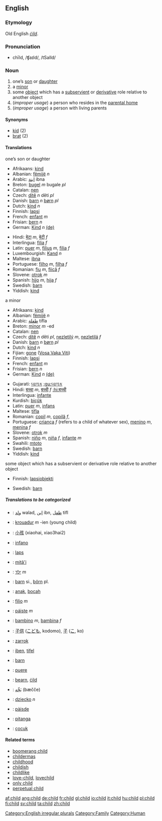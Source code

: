 ==English==

===Etymology===
Old English ''[[cild|ċild]]''.

===Pronunciation===
*chīld, /ʧaɪld/, /tSaIld/

===Noun===
[[Category:English irregular plurals]]
{{en-noun2|'''child'''|'''[[children]] '''or, obsolete,''' [[childer]]'''}}

# one’s [[son]] or [[daughter]]
# a [[minor]]
#some [[object]] which has a [[subservient]] or [[derivative]] role relative to another object
#(''improper usage'') a person who resides in the [[parental home]]
#(''improper usage'') a person with living parents

====Synonyms====
*[[kid]] (2)
*[[brat]] (2)

====Translations====
;one’s son or daughter
{{top}}
*Afrikaans: [[kind]]
*Albanian: [[fëmijë]] ''n''
*Arabic: [[ابنة]] ibna
*Breton: [[bugel]] ''m'' bugale ''pl''
*Catalan: [[nen]]
*Czech: [[dítě]] ''n'' děti ''pl''
*Danish: [[barn]] ''n'' [[børn]] ''pl''
*Dutch: [[kind]] ''n''
*Finnish: [[lapsi]]
*French: [[enfant]] ''m''
*Frisian: [[bern]] ''n''
*German: [[Kind]] ''n'' [[:de:Kind|(de)]]
{{mid}}
*Hindi: [[बेटा]] ''m'', [[बेटी]] ''f''<!--ref Oxford Hindi-Eng Dict.-->
*Interlingua: [[filia]] ''f''
*Latin: [[puer]] ''m'', [[filius]] ''m'', [[filia]] ''f''
*Luxembourgish: [[Kand]] ''n''
*Maltese: [[ibna]]
*Portuguese: [[filho]] ''m'', [[filha]] ''f''
*Romanian: [[fiu]] ''m'', [[fiică]] ''f''
*Slovene: [[otrok]] ''m''
*Spanish: [[hijo]] ''m'', [[hija]] ''f''
*Swedish: [[barn]]
*Yiddish: [[kind]]
{{bottom}}

;a minor
{{top}}
*Afrikaans: [[kind]]
*Albanian: [[fëmijë]] ''n''
*Arabic: [[طفلة]] tifla
*Breton: [[minor]] ''m'' -ed
*Catalan: [[nen]]
*Czech: [[dítě]] ''n'' děti ''pl'', [[nezletilý]] ''m'', [[nezletilá]] ''f''
*Danish: [[barn]] ''n'' [[børn]] ''pl''
*Dutch: [[kind]] ''n''
*Fijian: [[gone]] ([[:fj:gone|Vosa Vaka Viti]])
*Finnish: [[lapsi]]
*French: [[enfant]] ''m''
*Frisian: [[bern]] ''n''
*German: [[Kind]] ''n'' [[:de:Kind|(de)]]
{{mid}}
*Gujarati: [[બાળક]] [[:gu:બાળક]]
*Hindi: [[बच्चा]] ''m'', [[बच्ची]] ''f'' [[:hi:बच्ची]]<!--ref Oxford Hindi-Eng Dict.-->
*Interlingua: [[infante]]
*Kurdish: [[biçûk]]
*Latin: [[puer]] ''m'', [[infans]]
*Maltese: [[tifla]]
*Romanian: [[copil]] ''m'', [[copilă]] ''f'',
*Portuguese: [[criança]] ''f'' (refers to a child of whatever sex), [[menino]] ''m'', [[menina]] ''f''
*Slovene: [[otrok]] ''m''
*Spanish: [[niño]] ''m'', [[niña]] ''f'', [[infante]] ''m''
*Swahili: [[mtoto]]
*Swedish: [[barn]]
*Yiddish: [[kind]]
{{bottom}}

;some object which has a subservient or derivative role relative to another object
{{top}}
*Finnish: [[lapsiobjekti]]
{{mid}}
*Swedish: [[barn]]
{{bottom}}

<!--;a person who resides in the parental home
{{top}}
{{mid}}
{{bottom}}

;a person with living parents
{{top}}
{{mid}}
{{bottom}}
-->
=====Translations to be categorized=====
{{checktrans}}

*{{ttbc|Arabic}}: [[ولد]] walad, [[ابن]] ibn, [[طفل]] tifl
*{{ttbc|Breton}}: [[krouadur]] ''m'' -ien (young child)
*{{ttbc|Chinese}}: [[小孩]] (xiaohai, xiao3hai2)
*{{ttbc|Esperanto}}: [[infano]]
*{{ttbc|Estonian}}: [[laps]]
*{{ttbc|Guaraní}}: [[mitã'i]]
*{{ttbc|Hebrew}}: [[ילד]] ''m''
*{{ttbc|Icelandic}}: [[barn]] si., [[börn]] pl.
*{{ttbc|Indonesian}}: [[anak]], [[bocah]]
*{{ttbc|Interlingua}}: [[filio]] ''m''
*{{ttbc|Irish}}: [[páiste]] ''m''
*{{ttbc|Italian}}: [[bambino]] ''m'', [[bambina]] ''f''
*{{ttbc|Japanese}}: [[子供]] ([[こども]], kodomo), [[子]] ([[こ]], ko)
*{{ttbc|Kurdish}}: [[zarrok]]
*{{ttbc|Maltese}}: [[iben]], [[tifel]]
*{{ttbc|Norwegian}}: [[barn]]
*{{ttbc|Novial}}: [[puere]]
*{{ttbc|Old English}}: [[bearn]], [[cild|ċild]]
*{{ttbc|Persian}}: [[بَچِّه]] (bæčče)
*{{ttbc|Polish}}: [[dziecko]] ''n''
*{{ttbc|Scottish Gaelic}}: [[pàisde]]
*{{ttbc|Tupinambá}}: [[pitanga]]
*{{ttbc|Turkish}}: [[çocuk]]

====Related terms====
*[[boomerang child]]
*[[childermas]]
*[[childhood]]
*[[childish]]
*[[childlike]]
*[[love-child]], [[lovechild]]
*[[only child]]
*[[perpetual child]]

[[Category:Family]]
[[Category:Human]]

[[af:child]]
[[ang:child]]
[[de:child]]
[[fr:child]]
[[gl:child]]
[[io:child]]
[[it:child]]
[[hu:child]]
[[pl:child]]
[[fi:child]]
[[sv:child]]
[[ta:child]]
[[zh:child]]